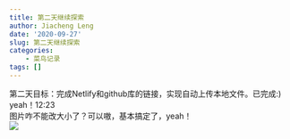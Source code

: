 ```yaml
---
title: 第二天继续探索
author: Jiacheng Leng
date: '2020-09-27'
slug: 第二天继续探索
categories: 
    - 菜鸟记录
tags: []
---
```

第二天目标：完成Netlify和github库的链接，实现自动上传本地文件。已完成:) yeah！12:23\
图片咋不能改大小了？可以嗷，基本搞定了，yeah！\
![](/post/2020-09-27-第二天继续探索_files/a5777.jpg)
